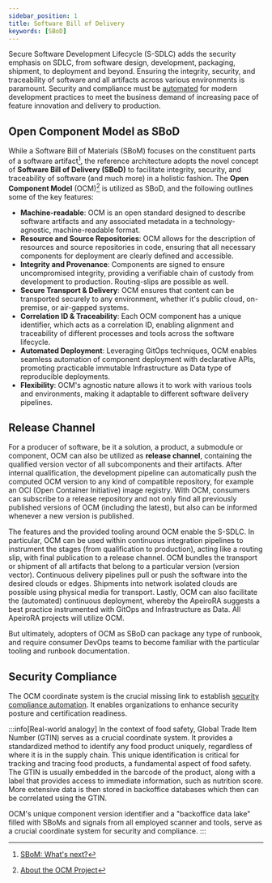 ```yaml
---
sidebar_position: 1
title: Software Bill of Delivery
keywords: [SBoD]
---
```


Secure Software Development Lifecycle (S-SDLC) adds the security emphasis on SDLC, from software design, development, packaging, shipment, to deployment and beyond. Ensuring the integrity, security, and traceability of software and all artifacts across various environments is paramount. Security and compliance must be [automated](/security/security-compliance-automation) for modern development practices to meet the business demand of increasing pace of feature innovation and delivery to production.

## Open Component Model as SBoD
While a Software Bill of Materials (SBoM) focuses on the constituent parts of a software artifact[^1], the reference architecture adopts the novel concept of **Software Bill of Delivery (SBoD)** to facilitate integrity, security, and traceability of software (and much more) in a holistic fashion. The **<Project name="ocm">Open Component Model</Project>** (OCM)[^2] is utilized as SBoD, and the following outlines some of the key features:

- **Machine-readable**: OCM is an open standard designed to describe software artifacts and any associated metadata in a technology-agnostic, machine-readable format. 
- **Resource and Source Repositories**: OCM allows for the description of resources and source repositories in code, ensuring that all necessary components for deployment are clearly defined and accessible.
- **Integrity and Provenance**: Components are signed to ensure uncompromised integrity, providing a verifiable chain of custody from development to production. Routing-slips are possible as well.
- **Secure Transport & Delivery**: OCM ensures that content can be transported securely to any environment, whether it's public cloud, on-premise, or air-gapped systems.
- **Correlation ID & Traceability**: Each OCM component has a unique identifier, which acts as a correlation ID, enabling alignment and traceability of different processes and tools across the software lifecycle.
- **Automated Deployment**: Leveraging GitOps techniques, OCM enables seamless automation of component deployment with declarative APIs, promoting practicable  immutable Infrastructure as Data type of reproducible deployments.
- **Flexibility**: OCM's agnostic nature allows it to work with various tools and environments, making it adaptable to different software delivery pipelines.

<ApeiroFigure src="https://raw.githubusercontent.com/open-component-model/ocm-spec/refs/heads/main/doc/OCM-Ecosystem.png" 
  alt="Open Component Model" 
  caption="Open Component Model"
  source="Open Component Model specification"
  sourceLink="https://github.com/open-component-model/ocm-spec/blob/main/README.md#open-component-model-ocm"
  width="100%"/>

## Release Channel

For a producer of software, be it a solution, a product, a submodule or component, OCM can also be utilized as **release channel**, containing the qualified version vector of all subcomponents and their artifacts. After internal qualification, the development pipeline can automatically push the computed OCM version to any kind of compatible repository, for example an OCI (Open Container Initiative) image registry. With OCM, consumers can subscribe to a release repository and not only find all previously published versions of OCM (including the latest), but also can be informed whenever a new version is published.

The features and the provided tooling around OCM enable the S-SDLC. In particular, OCM can be used within continuous integration pipelines to instrument the stages (from qualification to production), acting like a routing slip, with final publication to a release channel. OCM bundles the transport or shipment of all artifacts that belong to a particular version (version vector). Continuous delivery pipelines pull or push the software into the desired clouds or edges. Shipments into network isolated clouds are possible using physical media for transport. Lastly, OCM can also facilitate the (automated) continuous deployment, whereby the ApeiroRA suggests a best practice instrumented with GitOps and Infrastructure as Data. All ApeiroRA projects will utilize OCM. 

But ultimately, adopters of OCM as SBoD can package any type of runbook, and require consumer DevOps teams to become familiar with the particular tooling and runbook documentation.

## Security Compliance

The OCM coordinate system is the crucial missing link to establish [security compliance automation](/security/security-compliance-automation). It enables organizations to enhance security posture and certification readiness. 

:::info[Real-world analogy]
In the context of food safety, Global Trade Item Number (GTIN) serves as a crucial coordinate system. It provides a standardized method to identify any food product uniquely, regardless of where it is in the supply chain. This unique identification is critical for tracking and tracing food products, a fundamental aspect of food safety. The GTIN is usually embedded in the barcode of the product, along with a label that provides access to immediate information, such as nutrition score. More extensive data is then stored in backoffice databases which then can be correlated using the GTIN.

OCM's unique component version identifier and a "backoffice data lake" filled with SBoMs and signals from all employed scanner and tools, serve as a crucial coordinate system for security and compliance.
:::

[^1]: [SBoM: What's next?](https://archive.fosdem.org/2024/schedule/event/fosdem-2024-2939-sbom-what-s-next-/)
[^2]: [About the OCM Project](https://ocm.software/docs/overview/about/)